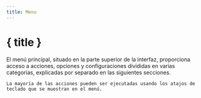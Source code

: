 ```yaml
---
title: Menu
---
```


<script lang="ts">
</script>

# { title }

El menú principal, situado en la parte superior de la interfaz, proporciona acceso a acciones, opciones y configuraciones divididas en varias categorías, explicadas por separado en las siguientes secciones.

<DocsNote>

```
La mayoría de las acciones pueden ser ejecutadas usando los atajos de teclado que se muestran en el menú.
```

</DocsNote>
